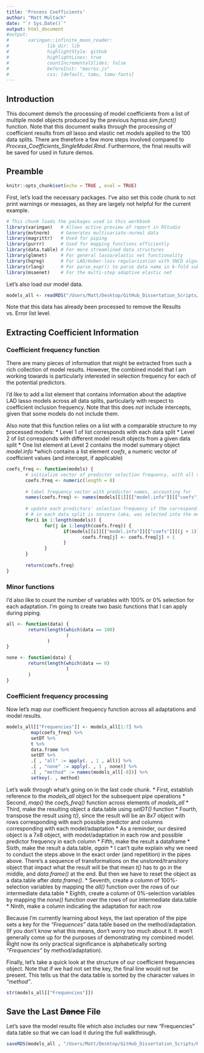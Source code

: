 ```yaml
---
title: 'Process Coefficients'
author: "Matt Multach"
date: "`r Sys.Date()`"
output: html_document
#output: 
#       xaringan::infinite_moon_reader:
#              lib_dir: lib
#              highlightStyle: github
#              highlightLines: true
#              countIncrementalSlides: false
#              beforeInit: "macros.js"
#              css: [default, tamu, tamu-fonts]
---
```


## Introduction

This document demo's the processing of model coefficients from a list of multiple model objects produced by the previous _hqmsa.sim.funct()_ function. Note that this document walks through the processing of coefficient results from _all_ lasso and elastic net models applied to the 100 data splits. There are therefore a few more steps involved compared to _Process_Coefficients_SingleModel.Rmd_. Furthermore, the final results will be saved for used in future demos.

## Preamble

```r
knitr::opts_chunk$set(echo = TRUE , eval = TRUE)
```

First, let's load the necessary packages. I've also set this code chunk to not print warnings or messages, as they are largely not helpful for the current example.

```r
# This chunk loads the packages used in this workbook
library(xaringan)   # Allows active preview of report in RStudio
library(mvtnorm)    # Generates multivariate-normal data
library(magrittr)   # Used for piping
library(purrr)      # Used for mapping functions efficiently
library(data.table) # For more streamlined data structures
library(glmnet)     # For general lasso/elastic net functionality
library(hqreg)      # For LAD/Huber-loss regularization with SNCD algorithm
library(rlang)      # For parse_expr() to parse data name in k-fold subsetting functions
library(msaenet)    # For the multi-step adaptive elastic net
```


Let's also load our model data.

```r
models_all <- readRDS("/Users/Matt/Desktop/GitHub_Dissertation_Scripts/Robust_Lasso_ElasticNet/Datasets/models100.RData")
```

Note that this data has already been processed to remove the Results vs. Error list level.

## Extracting Coefficient Information

### Coefficient frequency function

There are many pieces of information that might be extracted from such a rich collection of model results. However, the combined model that I am working towards is particularly interested in selection frequency for each of the potential predictors. 

I'd like to add a list element that contains information about the adaptive LAD lasso models across all data splits, particularly with respect to coefficient inclusion frequency. Note that this does *not* include intercepts, given that some models do not include them.

Also note that this function relies on a list with a comparable structure to my processed models:
 * Level 1 of list corresponds with each data split
 * Level 2 of list corresponds with different model result objects from a given data split
   * One list element at Level 2 contains the model summary object _model.info_
     *which contains a list element _coefs_, a numeric vector of coefficient values (and intercept, if applicable)

```r
coefs_freq <- function(models) {
       # initialize vector of predictor selection frequency, with all values set to 0
       coefs.freq <- numeric(length = 8)
       
       # label frequency vector with predictor names, accounting for 
       names(coefs.freq) <- names(models[[1]][["model.info"]][["coefs"]][-1])
       
       # update each predictors' selection frequency if the corresponding coefficient value
       # # in each data split is nonzero (aka, was selected into the model)
       for(i in 1:length(models)) {
              for(j in 1:length(coefs.freq)) {
                     if(models[[i]][["model.info"]][["coefs"]][(j + 1)] != 0) {
                            coefs.freq[j] <- coefs.freq[j] + 1
                     }
              }
       }
       
       return(coefs.freq)       
}
```

### Minor functions

I'd also like to count the number of variables with $100\%$ or $0\%$ selection for each adaptation. I'm going to create two basic functions that I can apply during piping.

```r
all <- function(data) {
        return(length(which(data == 100)
                      )
               )
}
```

```r
none <- function(data) {
        return(length(which(data == 0)
                      )
        )
}
```

### Coefficient frequency processing

Now let's map our coefficient frequency function across all adaptations and model results.

```r
models_all[["Frequencies"]] <- models_all[1:7] %>%
         map(coefs_freq) %>%
         setDT %>%
         t %>%
         data.frame %>%
         setDT %>%
         .[ , "all" := apply(. , 1 , all)] %>%
         .[ , "none" := apply(. , 1 , none)] %>%
         .[ , "method" := names(models_all[-8])] %>%
         setkey(. , method) 
```

Let's walk through what's going on in the last code chunk. 
  * First, establish reference to the _models_all_ object for the subsequent pipe operations
  * Second, _map()_ the _coefs_freq()_ function across elements of _models_all_
  * Third, make the resulting object a data.table using _setDT()_ function
  * Fourth, transpose the result using _t()_, since the result will be an $8 x 7$ object with rows corresponding with each possible predictor and columns corresponding with each model/adaptation
    * As a reminder, our desired object is a $7 x 8$ object, with model/adaptation in each row and possible predictor frequency in each column
  * Fifth, make the result a dataframe
  * Sixth, make the result a data.table, _again_
    * I can't quite explain why we need to conduct the steps above in the exact order (and repetition) in the pipes above. There's a sequence of transformations on the unstored/transitory object that impact what the result will be that mean _t()_ has to go in the middle, and _data.frame()_ at the end. But then we have to reset the object as a data.table after _data.frame()_.
  * Seventh, create a column of $100\%$-selection variables by mapping the _all()_ function over the rows of our intermediate data.table
  * Eighth, create a column of $0\%$-selection variables by mapping the _none()_ function over the rows of our intermediate data.table
  * Ninth, make a column indicating the adaptation for each row

Because I'm currently learning about keys, the last operation of the pipe sets a key for the _"Frequences"_ data.table based on the method/adaptation. (If you don't know what this means, don't worry too much about it. It won't generally come up for the purposes of demonstrating my combined model. Right now its only practical significance is alphabetically sorting _"Frequencies"_ by method/adaptation).

Finally, let's take a quick look at the structure of our coefficient frequencies object. Note that if we had not set the key, the final line would not be present. This tells us that the data.table is sorted by the character values in _"method"_.

```r
str(models_all[["Frequencies"]])
```

## Save the Last ~~Dance~~ File

Let's save the model results file which also includes our new "Frequencies" data.table so that we can load it during the full walkthrough.

```r
saveRDS(models_all , "/Users/Matt/Desktop/GitHub_Dissertation_Scripts/Robust_Lasso_ElasticNet/Datasets/models100_plus_freqs.RData")
```
